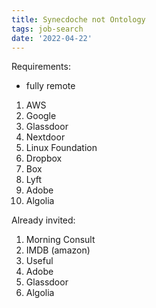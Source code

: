 ```yaml
---
title: Synecdoche not Ontology
tags: job-search
date: '2022-04-22'
---
```

Requirements:

- fully remote

1. AWS
2. Google
3. Glassdoor
4. Nextdoor
5. Linux Foundation
6. Dropbox
7. Box
8. Lyft
9. Adobe
10. Algolia


Already invited:
1. Morning Consult
2. IMDB (amazon)
3. Useful
4. Adobe
5. Glassdoor
6. Algolia